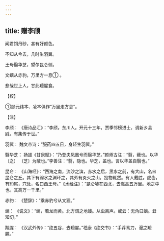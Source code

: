 ```yaml
---
---
---
```

title: 赠李颀
---




闻君饵丹砂，甚有好颜色。

不知从今去，几时生羽翼。

王母翳华芝，望尔昆仑侧。

文螭从赤豹，万里方一息① 。

悲哉世上人，甘此羶腥食。

【校】

①顾元纬本、凌本俱作“万里走方息”。

【注】

李颀： 《唐诗品汇》：“李颀，东川人。开元十三年，贾季邻榜进士，调新乡县尉。有集传于世。”

羽翼： 魏文帝诗：“服药四五日，身轻生羽翼。”

翳华芝： 扬雄《甘泉赋》：“乃登夫凤凰兮而翳华芝。”颜师古注：“翳，蔽也。以华（之） 〔芝〕为蔽也。”李善注：“翳，隐也。华芝，盖也。言以华盖自翳也。”

昆仑： 《山海经》：“西海之南，流沙之滨，赤水之后，黑水之前，有大山，名曰昆仑之丘。其下有弱水之渊环之，其外有炎火之山，投物辄然。有人戴胜，虎齿，有豹尾，穴处，名曰西王母。”《水经注》：“昆仑墟在西北，去嵩高五万里。地之中也。其高万一千里。”

赤豹： 《楚辞》：“乘赤豹兮从文狸。”

螭： 《说文》：“螭，若龙而黄。北方谓之地蝼。从虫离声。或云：无角曰螭。丑知切。”

羶腥： 《汉武外传》：“绝五谷，去羶腥。”嵇康《绝交书》：“手荐鸾刀，漫之羶腥。”